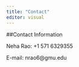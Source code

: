 ```yaml
---
title: "Contact"
editor: visual
---
```


##Contact Information

Neha Rao: +1 571 6329355

E-mail: nrao6\@gmu.edu
